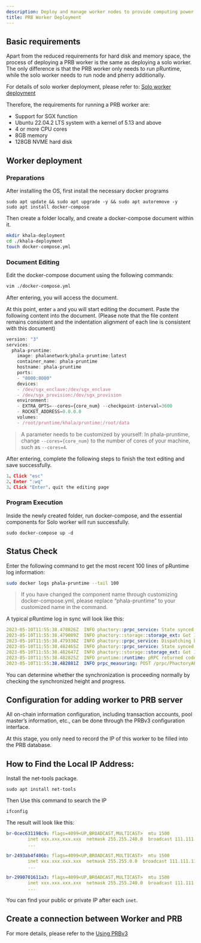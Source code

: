 ```yaml
---
description: Deploy and manage worker nodes to provide computing power on Phala Network.
title: PRB Worker Deployment
---
```



## Basic requirements

Apart from the reduced requirements for hard disk and memory space, the process of deploying a PRB worker is the same as deploying a solo worker. The only difference is that the PRB worker only needs to run pRuntime, while the solo worker needs to run node and pherry additionally.

For details of solo worker deployment, please refer to: [Solo worker deployment](https://wiki.phala.network/en-us/mine/phala-worker/solo-worker-deployment/)

Therefore, the requirements for running a PRB worker are:

* Support for SGX function
* Ubuntu 22.04.2 LTS system with a kernel of 5.13 and above
* 4 or more CPU cores
* 8GB memory
* 128GB NVME hard disk

## Worker deployment

### Preparations

After installing the OS, first install the necessary docker programs

```undefined
sudo apt update && sudo apt upgrade -y && sudo apt autoremove -y
sudo apt install docker-compose
```

Then create a folder locally, and create a docker-compose document within it.

```bash
mkdir khala-deployment
cd ./khala-deployment
touch docker-compose.yml
```

### Document Editing

Edit the docker-compose document using the following commands:

```bash
vim ./docker-compose.yml 
```

After entering, you will access the document.

At this point, enter `a` and you will start editing the document. Paste the following content into the document. (Please note that the file content remains consistent and the indentation alignment of each line is consistent with this document)

```javascript
version: "3"
services:
  phala-pruntime:
    image: phalanetwork/phala-pruntime:latest
    container_name: phala-pruntime
    hostname: phala-pruntime
    ports:
    - "8000:8000"
    devices:
    - /dev/sgx_enclave:/dev/sgx_enclave
    - /dev/sgx_provision:/dev/sgx_provision
    environment:
    - EXTRA_OPTS=--cores={core_num} --checkpoint-interval=3600
    - ROCKET_ADDRESS=0.0.0.0
    volumes:
    - /root/pruntime/khala/pruntime:/root/data

```

> A parameter needs to be customized by yourself: In phala-pruntime, change `--cores={core_num}` to the number of cores of your machine, such as `--cores=4`.

After entering, complete the following steps to finish the text editing and save successfully.

```javascript
1、Click "esc"
2、Enter ":wq"
3、Click "Enter"，quit the editing page
```

### Program Execution

Inside the newly created folder, run docker-compose, and the essential components for Solo worker will run successfully.

```undefined
sudo docker-compose up -d
```

## Status Check

Enter the following command to get the most recent 100 lines of pRuntime log information:

```bash
sudo docker logs phala-pruntime --tail 100
```

> If you have changed the component name through customizing docker-compose.yml, please replace “phala-pruntime” to your customized name in the command.

A typical pRuntime log in sync will look like this:

```yaml
2023-05-10T11:55:38.478826Z  INFO phactory::prpc_service: State synced
2023-05-10T11:55:38.479089Z  INFO phactory::storage::storage_ext: Got 17 messages from OutboundMessages    
2023-05-10T11:55:38.479330Z  INFO phactory::prpc_service: Dispatching block=440838
2023-05-10T11:55:38.482465Z  INFO phactory::prpc_service: State synced
2023-05-10T11:55:38.482647Z  INFO phactory::storage::storage_ext: Got 11 messages from OutboundMessages    
2023-05-10T11:55:38.482825Z  INFO pruntime::runtime: pRPC returned code=200 size=4
2023-05-10T11:55:38.482881Z  INFO prpc_measuring: POST /prpc/PhactoryAPI.DispatchBlocks cost 18221 microseconds, status: 200   
```

You can determine whether the synchronization is proceeding normally by checking the synchronized height and progress.

## Configuration for adding worker to PRB server

All on-chain information configuration, including transaction accounts, pool master’s information, etc., can be done through the PRBv3 configuration interface.

At this stage, you only need to record the IP of this worker to be filled into the PRB database.

## How to Find the Local IP Address:

Install the net-tools package.

```undefined
sudo apt install net-tools
```

Then Use this command to search the IP

```undefined
ifconfig
```

The result will look like this:

```yaml
br-0cec631198c9: flags=4099<UP,BROADCAST,MULTICAST>  mtu 1500
        inet xxx.xxx.xxx.xxx  netmask 255.255.240.0  broadcast 111.111.111.111
        ...

br-2493ab4f406b: flags=4099<UP,BROADCAST,MULTICAST>  mtu 1500
        inet xxx.xxx.xxx.xxx  netmask 255.255.0.0  broadcast 111.111.111.111
        ...

br-2990701611a3: flags=4099<UP,BROADCAST,MULTICAST>  mtu 1500
        inet xxx.xxx.xxx.xxx  netmask 255.255.240.0  broadcast 111.111.111.111
        ...
```

You can find your public or private IP after each `inet`.

## Create a connection between Worker and PRB <a href="#create-a-connection-between-worker-and-prb" id="create-a-connection-between-worker-and-prb"></a>

For more details, please refer to the [Using PRBv3](/network/compute-providers/run-workers-on-khala/using-prbv3-ui)
